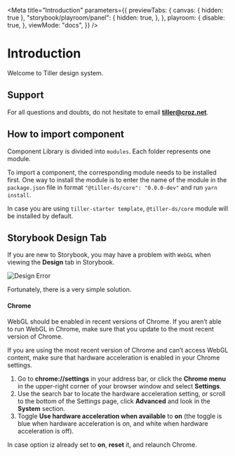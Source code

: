
<Meta
  title="Introduction"
  parameters={{
    previewTabs: {
      canvas: { hidden: true },
      "storybook/playroom/panel": {
        hidden: true,
      },
    },
    playroom: {
      disable: true,
    },
    viewMode: "docs",
  }}
/>

# Introduction

Welcome to Tiller design system.

## Support

For all questions and doubts, do not hesitate to email **tiller@croz.net**.

## How to import component

Component Library is divided into `modules`. Each folder represents one module.

To import a component, the corresponding module needs to be installed first. One way to install the module is to enter the name of the module in the `package.json` file in format `"@tiller-ds/core": "0.0.0-dev"` and run `yarn install`.

In case you are using `tiller-starter template`, `@tiller-ds/core` module will be installed by default.

## Storybook Design Tab

If you are new to Storybook, you may have a problem with `WebGL` when viewing the **Design** tab in Storybook.

<img className="w-96" src={designError} alt="Design Error" />

Fortunately, there is a very simple solution.

#### **Chrome**

WebGL should be enabled in recent versions of Chrome. If you aren’t able to run WebGL in Chrome, make sure that you update to the most recent version of Chrome.

If you are using the most recent version of Chrome and can’t access WebGL content, make sure that hardware acceleration is enabled in your Chrome settings.

1. Go to **chrome://settings** in your address bar, or click the **Chrome menu** in the upper-right corner of your browser window and select **Settings**.
2. Use the search bar to locate the hardware acceleration setting, or scroll to the bottom of the Settings page, click **Advanced** and look in the **System** section.
3. Toggle **Use hardware acceleration when available** to **on** (the toggle is blue when hardware acceleration is on, and white when hardware acceleration is off).

In case option iz already set to **on**, **reset** it, and relaunch Chrome.

